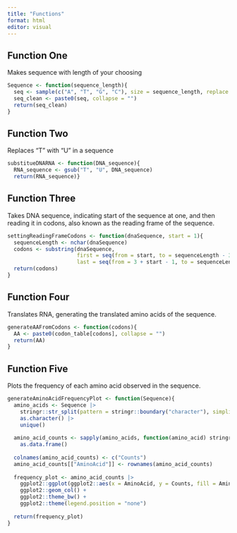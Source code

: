 ```yaml
---
title: "Functions"
format: html
editor: visual
---
```


## Function One

Makes sequence with length of your choosing

```r
Sequence <- function(sequence_length){
  seq <- sample(c("A", "T", "G", "C"), size = sequence_length, replace = TRUE)
  seq_clean <- paste0(seq, collapse = "")
  return(seq_clean)
}

```

## Function Two

Replaces "T" with "U" in a sequence

```r
substitueDNARNA <- function(DNA_sequence){
  RNA_sequence <- gsub("T", "U", DNA_sequence)
  return(RNA_sequence)}

```

## Function Three

Takes DNA sequence, indicating start of the sequence at one, and then reading it in codons, also known as the reading frame of the sequence.

```r
settingReadingFrameCodons <- function(dnaSequence, start = 1){
  sequenceLength <- nchar(dnaSequence)
  codons <- substring(dnaSequence,
                      first = seq(from = start, to = sequenceLength - 3 + 1, by = 3),
                      last = seq(from = 3 + start - 1, to = sequenceLength, by = 3))
  return(codons)
}

```

## Function Four

Translates RNA, generating the translated amino acids of the sequence.

```r
generateAAFromCodons <- function(codons){
  AA <- paste0(codon_table[codons], collapse = "")
  return(AA)
}
```

## Function Five

Plots the frequency of each amino acid observed in the sequence.

```r
generateAminoAcidFrequencyPlot <- function(Sequence){
  amino_acids <- Sequence |>
    stringr::str_split(pattern = stringr::boundary("character"), simplify = TRUE) |>
    as.character() |>
    unique()
  
  amino_acid_counts <- sapply(amino_acids, function(amino_acid) stringr::str_count(string = Sequence, pattern = amino_acid)) |>
    as.data.frame()
  
  colnames(amino_acid_counts) <- c("Counts")
  amino_acid_counts[["AminoAcid"]] <- rownames(amino_acid_counts)
  
  frequency_plot <- amino_acid_counts |>
    ggplot2::ggplot(ggplot2::aes(x = AminoAcid, y = Counts, fill = AminoAcid)) +
    ggplot2::geom_col() +
    ggplot2::theme_bw() +
    ggplot2::theme(legend.position = "none")
  
  return(frequency_plot)
}
```
